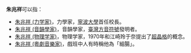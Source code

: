 '''朱兆祥'''可以指：
* [[朱兆祥_(力学家)|朱兆祥 (力学家)]]，力學家，[[寧波大學|寧波大學]]首任校長。
* [[朱兆祥_(音韻學家)|朱兆祥 (音韻學家)]]，音韻學家，[[臺灣方音符號|臺灣方音符號]]發明者。
* [[朱兆祥_(物理学家)|朱兆祥 (物理学家)]]，物理学家，1970年和江崎玲于奈提出了[[超晶格|超晶格]]的概念。
* [[朱兆祥_(粵劇音樂家)|朱兆祥 (粵劇音樂家)]]，戲班中人有時稱他為「細腸」。
{{disambig|Z兆祥|cat=三字朱姓人名消歧义}}